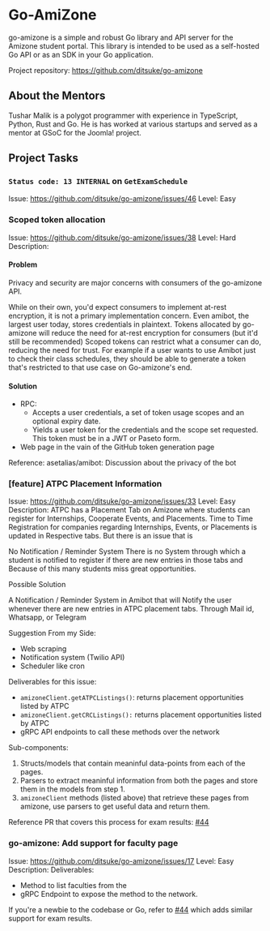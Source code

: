 # Go-AmiZone

go-amizone is a simple and robust Go library and API server for the Amizone student portal. This library is intended to be used as a self-hosted Go API or as an SDK in your Go application.

Project repository: https://github.com/ditsuke/go-amizone

## About the Mentors

Tushar Malik is a polygot programmer with experience in TypeScript, Python, Rust and Go. He is has worked at various startups and served as a mentor at GSoC for the Joomla! project.

## Project Tasks

### `Status code: 13 INTERNAL` on `GetExamSchedule`

Issue: https://github.com/ditsuke/go-amizone/issues/46
Level: Easy

### Scoped token allocation

Issue: https://github.com/ditsuke/go-amizone/issues/38
Level: Hard
Description:

#### Problem

Privacy and security are major concerns with consumers of the go-amizone API.

While on their own, you'd expect consumers to implement at-rest encryption, it is not a primary implementation concern. Even amibot, the largest user today, stores credentials in plaintext. Tokens allocated by go-amizone will reduce the need for at-rest encryption for consumers (but it'd still be recommended)
Scoped tokens can restrict what a consumer can do, reducing the need for trust. For example if a user wants to use Amibot just to check their class schedules, they should be able to generate a token that's restricted to that use case on Go-amizone's end.

#### Solution

- RPC:
  - Accepts a user credentials, a set of token usage scopes and an optional expiry date.
  - Yields a user token for the credentials and the scope set requested. This token must be in a JWT or Paseto form.
- Web page in the vain of the GitHub token generation page

Reference: asetalias/amibot: Discussion about the privacy of the bot

### [feature] ATPC Placement Information

Issue: https://github.com/ditsuke/go-amizone/issues/33
Level: Easy
Description:
ATPC has a Placement Tab on Amizone where students can register for Internships, Cooperate Events, and Placements. Time to Time Registration for companies regarding Internships, Events, or Placements is updated in Respective tabs. But there is an issue that is

No Notification / Reminder System
There is no System through which a student is notified to register if there are new entries in those tabs and Because of this many students miss great opportunities.

Possible Solution

A Notification / Reminder System in Amibot that will Notify the user whenever there are new entries in ATPC placement tabs. Through Mail id, Whatsapp, or Telegram

Suggestion From my Side:

- Web scraping
- Notification system (Twilio API)
- Scheduler like cron

Deliverables for this issue:

- `amizoneClient.getATPCListings()`: returns placement opportunities listed by ATPC
- `amizoneClient.getCRCListings():` returns placement opportunities listed by ATPC
- gRPC API endpoints to call these methods over the network

Sub-components:

1. Structs/models that contain meaninful data-points from each of the pages.
2. Parsers to extract meaninful information from both the pages and store them in the models from step 1.
3. `amizoneClient` methods (listed above) that retrieve these pages from amizone, use parsers to get useful data and return them.

Reference PR that covers this process for exam results: [#44](https://github.com/ditsuke/go-amizone/pull/44)

### go-amizone: Add support for faculty page

Issue: https://github.com/ditsuke/go-amizone/issues/17
Level: Easy
Description:
Deliverables:

- Method to list faculties from the
- gRPC Endpoint to expose the method to the network.

If you're a newbie to the codebase or Go, refer to [#44](https://github.com/ditsuke/go-amizone/pull/44) which adds similar support for exam results.
